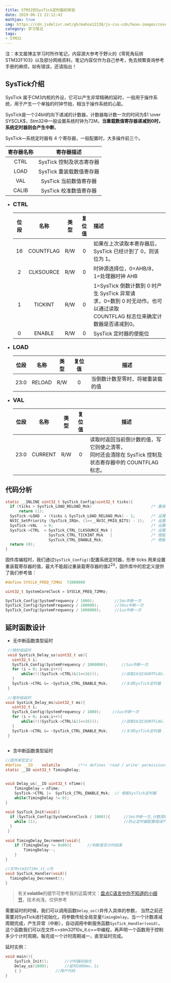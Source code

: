 ```yaml
---
title: STM32的SysTick定时器初体验
date: 2019-06-11 22:12:43
mathjax: true
img: https://cdn.jsdelivr.net/gh/mahoo12138/js-css-cdn/hexo-images/cover/stm32.jpg
category: 学习笔记
tags:
- STM32
---
```


注：本文属博主学习时所作笔记，内容源大参考于野火的《零死角玩转STM32F103》以及部分网络资料，笔记内容仅作为自己参考，免去频繁查询参考手册的麻烦，如有错误，还请指出！

## SysTick介绍

SysTick 属于CM3内核的外设，它可以产生非常精确的延时，一般用于操作系统，用于产生一个单独的时钟节拍，相当于操作系统的心脏。

SysTick是一个24bit的向下递减的计数器，计数器每计数一次的时间为$1 \over SYSCLK$，Stm32中一般设置系统时钟为72M。**当重载数值寄存器递减到0时，系统定时器则会产生中断**。

SysTick—系统定时器有 4 个寄存器，一般配置时，大多操作前三个。

| 寄存器名称 |        寄存器描述        |
| :--------: | :----------------------: |
|    CTRL    | SysTick 控制及状态寄存器 |
|    LOAD    | SysTick 重装载数值寄存器 |
|    VAL     |  SysTick 当前数值寄存器  |
|   CALIB    |  SysTick 校准数值寄存器  |

+ <font size=4>**CTRL**</font>

  | 位段 |   名称    | 类型 | 复位值 | 描述                                                         |
  | :--: | :-------: | :--: | :----: | :----------------------------------------------------------- |
  |  16  | COUNTFLAG | R/W  |   0    | 如果在上次读取本寄存器后， SysTick 已经计到了 0，则该位为 1。 |
  |  2   | CLKSOURCE | R/W  |   0    | 时钟源选择位，0=AHB/8，1=处理器时钟 AHB                      |
  |  1   |  TICKINT  | R/W  |   0    | 1=SysTick 倒数计数到 0 时产生 SysTick 异常请<br/>求，0=数到 0 时无动作。也可以通过读取<br/>COUNTFLAG 标志位来确定计数器是否递减到0。 |
  |  0   |  ENABLE   | R/W  |   0    | SysTick 定时器的使能位                                       |

+ <font size=4>**LOAD**</font>

  | 位段 |  名称  | 类型 | 复位值 | 描述                             |
  | :--: | :----: | :--: | :----: | -------------------------------- |
  | 23:0 | RELOAD | R/W  |   0    | 当倒数计数至零时，将被重装载的值 |

+ <font size=4>**VAL**</font>

  | 位段 |  名称   | 类型 | 复位值 | 描述                                                         |
  | :--: | :-----: | :--: | :----: | ------------------------------------------------------------ |
  | 23:0 | CURRENT | R/W  |   0    | 读取时返回当前倒计数的值，写它则使之清零，<br/>同时还会清除在 SysTick 控制及状态寄存器中的 COUNTFLAG 标志。 |


## 代码分析

```c
static __INLINE uint32_t SysTick_Config(uint32_t ticks){ 
  if (ticks > SysTick_LOAD_RELOAD_Msk)  						/* 重装载值判断 */
      return (1);        					   
  SysTick->LOAD  = (ticks & SysTick_LOAD_RELOAD_Msk) - 1;       /* 设置重装载寄存器 */
  NVIC_SetPriority (SysTick_IRQn, (1<<__NVIC_PRIO_BITS) - 1);   /* 设置中断优先级 __NVIC_PRIO_BITS为4 */
  SysTick->VAL   = 0;                                           /* 设置当前数值寄存器 */
  SysTick->CTRL  = SysTick_CTRL_CLKSOURCE_Msk | 				/* 设置系统定时器的时钟源为 AHBCLK=72M */
                   SysTick_CTRL_TICKINT_Msk   | 				/* 使能系统定时器中断 */
                   SysTick_CTRL_ENABLE_Msk;                     /* 使能定时器 */
  return (0);                                                 
}
```

固件库编程时，我们通过`SysTick_Config()`配置系统定时器，形参 ticks 用来设置重装载寄存器的值，最大不能超过重装载寄存器的值$2^{24}$，固件库中的宏定义提供了我们参考值：

```c
#define SYSCLK_FREQ_72MHz  72000000

uint32_t SystemCoreClock = SYSCLK_FREQ_72MHz;

SysTick_Config(SystemFrequency / 1000);   	 	//1ms中断一次
SysTick_Config(SystemFrequency / 100000);	 	//10us中断一次
SysTick_Config(SystemFrequency / 1000000);	 	//1us中断一次
```

## 延时函数设计

+ 无中断函数类型延时

 ```c
  //微秒级延时
  void Systick_Delay_us(uint32_t us){
  	uint32_t i;
  	SysTick_Config(SystemFrequency / 1000000);		//1us中断一次
  	for (i = 0; i<us;i++){
  		while(!((SysTick->CTRL)&(1<<16)));			//读取16位COUNTFLAG，定时器一个中断周期1us结束while循环
  	} 
  	SysTick->CTRL &= ~SysTick_CTRL_ENABLE_Msk;		//关闭SysTick定时器
  }
  
  //毫秒级延时
void Systick_Delay_ms(uint32_t ms){
  	uint32_t i;
  	SysTick_Config(SystemFrequency / 1000);		//1us中断一次
  	for (i = 0; i<us;i++){
  		while(!((SysTick->CTRL)&(1<<16)));			//读取16位COUNTFLAG，定时器一个中断周期1ms结束while循环
  	} 
  	SysTick->CTRL &= ~SysTick_CTRL_ENABLE_Msk;		//关闭SysTick定时器
  }
  
 ```

+ 含中断函数类型延时

```c
//固件库宏定义
#define	__IO	volatile		/*!< defines 'read / write' permissions   */
static __IO uint32_t TimingDelay;


void Delay_us(__IO uint32_t nTime){ 
	TimingDelay = nTime;	 
  	SysTick->CTRL |=  SysTick_CTRL_ENABLE_Msk;	// 使能SysTick定时器
  	while(TimingDelay != 0);
}
  
void SysTick_Init(void){
  if (SysTick_Config(SystemCoreClock / 1000)){ 		//1ms中断一次,计数周期为1ms
  	while (1);										//防止定时器配置错误产生一些未知的连锁的错误
  }
 }
  
void TimingDelay_Decrement(void){
	if (TimingDelay != 0x00){		//判断是否计时结束
  		TimingDelay--;
  	}
}
```

  ```c
//文件stm32f10x_it.c内
void SysTick_Handler(void){
	TimingDelay_Decrement();	
}
  ```

  > 有关**volatile**的细节可参考我的这篇博文：[盘点C语言中你不知道的小细节]()，技术尚浅，仅供参考

  需要延时的时候，我们可以调用函数`Delay_us()`并传入具体的参数， 当然之前还需要对SysTick进行初始化，将参数传给全局变量`TimingDelay`，当一个计数递减周期完成，产生异常（中断），自动调用中断服务函数`SysTick_Handler(void)`，这个函数我们可以在文件==stm32f10x_it.c==中编程，再声明一个函数用于控制多少个计时周期，每完成一个计时周期减一，直至延时完成。

  延时实例：

  ```c
  void main(){
      SysTick_Init();		//计时器初始化
      Delay_us(1000);		//延时1000ms，1s
      {	}				//用户代码
  }
  ```

  